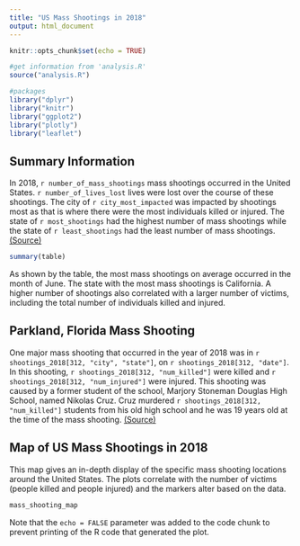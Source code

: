 ```yaml
---
title: "US Mass Shootings in 2018"
output: html_document
---
```


```r
knitr::opts_chunk$set(echo = TRUE)

#get information from 'analysis.R'
source("analysis.R")

#packages
library("dplyr")
library("knitr")
library("ggplot2")
library("plotly")
library("leaflet")
```

## Summary Information

In 2018, `r number_of_mass_shootings` mass shootings occurred in the United States. `r number_of_lives_lost` lives were lost over the course of these shootings. The city of `r city_most_impacted` was impacted by shootings most as that is where there were the most individuals killed or injured. The state of `r most_shootings` had the highest number of mass shootings while the state of `r least_shootings` had the least number of mass shootings.
[(Source)](http://www.shootingtracker.com)

```r
summary(table)
```

As shown by the table, the most mass shootings on average occurred in the month of June. The state with the most mass shootings is California. A higher number of shootings also correlated with a larger number of victims, including the total number of individuals killed and injured. 

## Parkland, Florida Mass Shooting

One major mass shooting that occurred in the year of 2018 was in `r shootings_2018[312, "city", "state"]`, on `r shootings_2018[312, "date"]`. In this shooting, `r shootings_2018[312, "num_killed"]` were killed and `r shootings_2018[312, "num_injured"]` were injured. This shooting was caused by a former student of the school, Marjory Stoneman Douglas High School, named Nikolas Cruz. Cruz murdered `r shootings_2018[312, "num_killed"]` students from his old high school and he was 19 years old at the time of the mass shooting.
[(Source)](https://www.nbcnews.com/news/us-news/police-respond-shooting-parkland-florida-high-school-n848101)

## Map of US Mass Shootings in 2018

This map gives an in-depth display of the specific mass shooting locations around the United States. The plots correlate with the number of victims (people killed and people injured) and the markers alter based on the data. 

```r
mass_shooting_map
```

Note that the `echo = FALSE` parameter was added to the code chunk to prevent printing of the R code that generated the plot.
